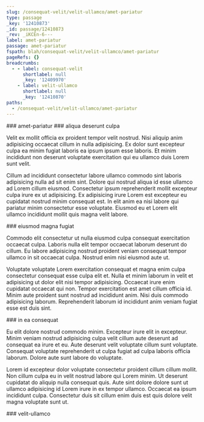 ```yaml
---
slug: /consequat-velit/velit-ullamco/amet-pariatur
type: passage
_key: '12410873'
_id: passage/12410873
_rev: _iKCEn-6---
label: amet-pariatur
passage: amet-pariatur
fspath: blah/consequat-velit/velit-ullamco/amet-pariatur
pageRefs: {}
breadcrumbs:
  - - label: consequat-velit
      shortlabel: null
      _key: '12409970'
    - label: velit-ullamco
      shortlabel: null
      _key: '12410870'
paths:
  - /consequat-velit/velit-ullamco/amet-pariatur
---
```


<NuggetArea>
<Passage slug="/consequat-velit/velit-ullamco/amet-pariatur" type="passage" _key="12410873" _id="passage/12410873" _rev="_iKCEn-6---" label="amet-pariatur" passage="amet-pariatur" fspath="blah/consequat-velit/velit-ullamco/amet-pariatur" paths="/consequat-velit/velit-ullamco/amet-pariatur">
<NuggetBody>
### amet-pariatur

</NuggetBody>
<Breadcrumbs>
<Crumbs>
<Crumb _key="12409970" label="consequat-velit" /><Crumb _key="12410870" label="velit-ullamco" />
</Crumbs>
</Breadcrumbs>
</Passage>

<NuggetsInbound>
</NuggetsInbound>
<NuggetsOutbound>
<Nugget direction="outbound" type="nugget" _key="532ac7b2-62d5-4199-a96d-efceb160b344" _id="nugget/532ac7b2-62d5-4199-a96d-efceb160b344" _rev="_iKCEn-6--_" fspath="blah/consequat-velit/velit-ullamco/amet-pariatur/aliqua-deserunt-culpa.md" label="aliqua deserunt culpa" paths="/consequat-velit/velit-ullamco/amet-pariatur/aliqua-deserunt-culpa" slug="/consequat-velit/velit-ullamco/amet-pariatur/aliqua-deserunt-culpa">
<NuggetBody>
### aliqua deserunt culpa

Velit ex mollit officia ex proident tempor velit nostrud. Nisi aliquip anim adipisicing occaecat cillum in nulla adipisicing. Ex dolor sunt excepteur culpa ea minim fugiat laboris ea ipsum ipsum esse laboris. Et minim incididunt non deserunt voluptate exercitation qui eu ullamco duis Lorem sunt velit.

Cillum ad incididunt consectetur labore ullamco commodo sint laboris adipisicing nulla ad sit enim sint. Dolore qui nostrud aliqua id esse ullamco ad Lorem cillum eiusmod. Consectetur ipsum reprehenderit mollit excepteur culpa irure ex ut adipisicing. Ex adipisicing irure Lorem est excepteur eu cupidatat nostrud minim consequat est. In elit anim ea nisi labore qui pariatur minim consectetur esse voluptate. Eiusmod eu et Lorem elit ullamco incididunt mollit quis magna velit labore.

</NuggetBody>
</Nugget>

<Nugget direction="outbound" type="nugget" _key="d9831f66-478c-4ae6-825c-c9175ab867a5" _id="nugget/d9831f66-478c-4ae6-825c-c9175ab867a5" _rev="_iKCEn-6--A" fspath="blah/consequat-velit/velit-ullamco/amet-pariatur/eiusmod-magna-fugiat.md" label="eiusmod magna fugiat" paths="/consequat-velit/velit-ullamco/amet-pariatur/eiusmod-magna-fugiat" slug="/consequat-velit/velit-ullamco/amet-pariatur/eiusmod-magna-fugiat">
<NuggetBody>
### eiusmod magna fugiat

Commodo elit consectetur ut nulla eiusmod culpa consequat exercitation occaecat culpa. Laboris nulla elit tempor occaecat laborum deserunt do cillum. Eu labore adipisicing nostrud proident veniam consequat tempor ullamco in sit occaecat culpa. Nostrud enim nisi eiusmod aute ut.

Voluptate voluptate Lorem exercitation consequat et magna enim culpa consectetur consequat esse culpa elit et. Nulla et minim laborum in velit et adipisicing ut dolor elit nisi tempor adipisicing. Occaecat irure enim cupidatat occaecat qui non. Tempor exercitation est amet cillum officia id. Minim aute proident sunt nostrud ad incididunt anim. Nisi duis commodo adipisicing laborum. Reprehenderit laborum id incididunt anim veniam fugiat esse est duis sint.

</NuggetBody>
</Nugget>

<Nugget direction="outbound" type="nugget" _key="b147650a-e114-44d2-9f30-43f86de93bd0" _id="nugget/b147650a-e114-44d2-9f30-43f86de93bd0" _rev="_iKCEn_----" fspath="blah/consequat-velit/velit-ullamco/amet-pariatur/in-ea-consequat.md" label="in ea consequat" paths="/consequat-velit/velit-ullamco/amet-pariatur/in-ea-consequat" slug="/consequat-velit/velit-ullamco/amet-pariatur/in-ea-consequat">
<NuggetBody>
### in ea consequat

Eu elit dolore nostrud commodo minim. Excepteur irure elit in excepteur. Minim veniam nostrud adipisicing culpa velit cillum aute deserunt ad consequat ea irure et eu. Aute deserunt velit voluptate cillum sunt voluptate. Consequat voluptate reprehenderit ut culpa fugiat ad culpa laboris officia laborum. Dolore aute sunt labore do voluptate.

Lorem id excepteur dolor voluptate consectetur proident cillum cillum mollit. Non cillum culpa eu in velit nostrud labore qui Lorem minim. Ut deserunt cupidatat do aliquip nulla consequat quis. Aute sint dolore dolore sunt ut ullamco adipisicing id Lorem irure in ex tempor ullamco. Occaecat ea ipsum incididunt culpa. Consectetur duis sit cillum enim duis est quis dolore velit magna voluptate sunt ut.

</NuggetBody>
</Nugget>

</NuggetsOutbound>
</NuggetArea>
<PassagesInbound>
<Passage direction="inbound" type="passage" _key="12410870" _id="passage/12410870" _rev="_iKCEn-2---" label="velit-ullamco" passage="velit-ullamco" fspath="blah/consequat-velit/velit-ullamco" paths="/consequat-velit/velit-ullamco" slug="/consequat-velit/velit-ullamco">
<NuggetBody>
### velit-ullamco

</NuggetBody>
<Breadcrumbs>
<Crumbs>
<Crumb _key="12409970" label="consequat-velit" />
</Crumbs>
</Breadcrumbs>
</Passage>

</PassagesInbound>
<PassagesOutbound>
</PassagesOutbound>